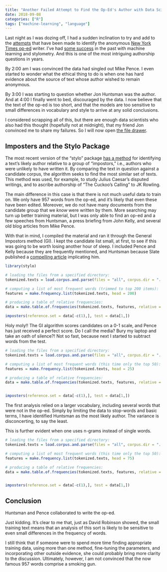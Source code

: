 ```yaml
---
title: "Another Failed Attempt to Find the Op-Ed's Author with Data Science"
date: 2018-09-08
categories: ["R"]
tags: ["machine-learning", "language"]
---
```


Last night as I was dozing off, I had a sudden inclination to try and add to the [attempts](http://varianceexplained.org/r/op-ed-text-analysis/) that have been made to identify the anonymous [New York Times op-ed](https://www.nytimes.com/2018/09/05/opinion/trump-white-house-anonymous-resistance.html) writer. I've had [some success](https://www.danielphadley.com/gone-girl-prediction/) in the past with machine learning and stylometry. And this is one of the most intriguing authorship questions in years. 

By 2:00 am I was convinced the data had singled out Mike Pence. I even started to wonder what the ethical thing to do is when one has hard evidence about the source of text whose author wished to remain anonymous. 

By 3:00 I was starting to question whether Jon Huntsman was the author. And at 4:00 I finally went to bed, discouraged by the data. I now believe that the text of the op-ed is too short, and that the models are too sensitive to small differences in vocabulary and style to arrive at any solid conclusions. 

I considered scrapping all of this, but there are enough data scientists who also had this thought (hopefully not at midnight), that my friend Jon convinced me to share my failures. So I will now open [the file drawer](http://blogs.discovermagazine.com/neuroskeptic/2016/03/17/open-the-file-drawer/).


## Imposters and the Stylo Package

The most recent version of the "stylo" package [has a method](https://computationalstylistics.github.io/blog/imposters/) for identifying a text's likely author relative to a group of "impostors," i.e., authors who were unlikely to have written it. By comparing the text in question against a candidate corpus, the algorithm seeks to find the most similar set of texts. This method was used, for example, to study Julius Caesar’s disputed writings, and to ascribe authorship of “The Cuckoo’s Calling” to JK Rowling. 

The main difference in this case is that there is not much useful data to train on. We only have 957 words from the op-ed, and it's likely that even these have been edited. Moreover, we do not have many documents from the candidate group that we *know* were written by them. More searching may turn up better training material, but I was only able to find an op-ed and a few speeches from Huntsman, a press briefing from John Kelly, and several old blog articles from Mike Pence. 

With that in mind, I compiled the material and ran it through the General Impostors method (GI). I kept the candidate list small, at first, to see if this was going to be worth losing another hour of sleep. I included Pence and Kelly because they are frequently mentioned, and Huntsman because Slate published a [compelling article](https://slate.com/news-and-politics/2018/09/new-york-times-op-ed-anonymous-writer-trump.html) implicating him.   


```r
library(stylo)

# loading the files from a specified directory:
tokenized.texts = load.corpus.and.parse(files = "all", corpus.dir = "../../data/2018 corpus/")

# computing a list of most frequent words (trimmed to top 200 items):
features = make.frequency.list(tokenized.texts, head = 200)

# producing a table of relative frequencies:
data = make.table.of.frequencies(tokenized.texts, features, relative = TRUE)

imposters(reference.set = data[-c(1),], test = data[1,])

```


Holy moly!! The GI algorithm scores candidates on a 0-1 scale, and Pence has just received a perfect score. Do I call the media? Bury my laptop and take an oath of silence?! Not so fast, because next I started to subtract words from the test. 


```r
# loading the files from a specified directory:
tokenized.texts = load.corpus.and.parse(files = "all", corpus.dir = "../../data/2018 corpus/")

# computing a list of most frequent words (this time only the top 50):
features = make.frequency.list(tokenized.texts, head = 25)

# producing a table of relative frequencies:
data = make.table.of.frequencies(tokenized.texts, features, relative = TRUE)


imposters(reference.set = data[-c(1),], test = data[1,])
```

The first analysis relied on a larger vocabulary, including several words that were not in the op-ed. Simply by limiting the data to stop-words and basic terms, I have identified Huntsman as the most likely author. The variance is disconcerting, to say the least.

This is further evident when one uses n-grams instead of single words. 

```r
# loading the files from a specified directory:
tokenized.texts = load.corpus.and.parse(files = "all", corpus.dir = "../../data/2018 corpus/", ngram.size = 2)

# computing a list of most frequent words (this time only the top 50):
features = make.frequency.list(tokenized.texts, head = 75)

# producing a table of relative frequencies:
data = make.table.of.frequencies(tokenized.texts, features, relative = TRUE)


imposters(reference.set = data[-c(1),], test = data[1,])
```

## Conclusion
Huntsman and Pence collaborated to write the op-ed.

Just kidding. It's clear to me that, just as David Robinson showed, the small training text means that an analysis of this sort is likely to be sensitive to even small differences in the frequency of words. 

I still think that if someone were to spend more time finding appropriate training data, using more than one method, fine-tuning the parameters, and incorporating other outside evidence, she could probably bring more clarity to the discussion. Ultimately, however, I am not convinced that the now famous 957 words comprise a smoking gun.  